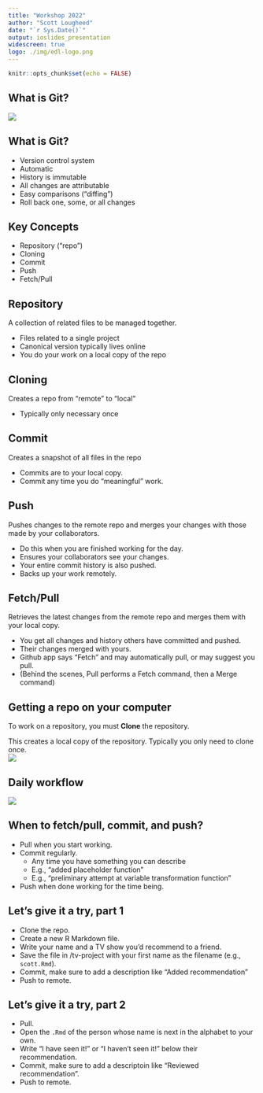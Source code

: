 ```yaml
---
title: "Workshop 2022"
author: "Scott Lougheed"
date: "`r Sys.Date()`"
output: ioslides_presentation
widescreen: true
logo: ./img/edl-logo.png
---
```


```r
knitr::opts_chunk$set(echo = FALSE)
```

## What is Git?
![](./img/bad-idea.png)

## What is Git? { .vcenter}

* Version control system
* Automatic
* History is immutable
* All changes are attributable
* Easy comparisons (“diffing”)
* Roll back one, some, or all changes

## Key Concepts

* Repository (“repo”)
* Cloning
* Commit
* Push
* Fetch/Pull

## Repository
A collection of related files to be managed together. 

* Files related to a single project
* Canonical version typically lives online
* You do your work on a local copy of the repo

## Cloning
Creates a repo from "remote" to "local"

* Typically only necessary once

## Commit
Creates a snapshot of all files in the repo

* Commits are to your local copy.
* Commit any time you do "meaningful" work.

## Push
Pushes changes to the remote repo and merges your changes with those made by your collaborators.

* Do this when you are finished working for the day.
* Ensures your collaborators see your changes.
* Your entire commit history is also pushed.
* Backs up your work remotely. 

## Fetch/Pull
Retrieves the latest changes from the remote repo and merges them with your local copy.

* You get all changes and history others have committed and pushed.
* Their changes merged with yours. 
* Github app says "Fetch" and may automatically pull, or may suggest you pull. 
* (Behind the scenes, Pull performs a Fetch command, then a Merge command)

## Getting a repo on your computer
To work on a repository, you must **Clone** the repository. 

This creates a local copy of the repository. Typically you only need to clone once. 
<br />
![](./img/clone.png)

## Daily workflow { .flexbox .vcenter}
![](./img/workflow.png)

## When to fetch/pull, commit, and push?

* Pull when you start working.
* Commit regularly.
  * Any time you have something you can describe
  * E.g., "added placeholder function"
  * E.g., "preliminary attempt at variable transformation function"
* Push when done working for the time being. 

## Let's give it a try, part 1
* Clone the repo.
* Create a new R Markdown file.
* Write your name and a TV show you'd recommend to a friend. 
* Save the file in /tv-project with your first name as the filename (e.g., `scott.Rmd`).
* Commit, make sure to add a description like "Added recommendation"
* Push to remote.

## Let's give it a try, part 2
* Pull.
* Open the `.Rmd` of the person whose name is next in the alphabet to your own.
* Write "I have seen it!" or "I haven't seen it!" below their recommendation. 
* Commit, make sure to add a descriptoin like "Reviewed recommendation".
* Push to remote. 